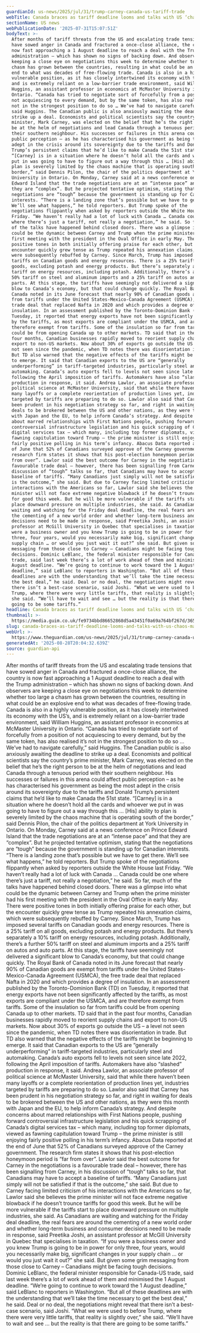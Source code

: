```yaml
---
guardianId: us-news/2025/jul/31/trump-carney-canada-us-tariff-trade
webTitle: Canada braces as tariff deadline looms and talks with US ‘chaos machine’ drag
sectionName: US news
webPublicationDate: '2025-07-31T15:07:51Z'
bodyText: >-
  After months of tariff threats from the US and escalating trade tensions that
  have sowed anger in Canada and fractured a once-close alliance, the country is
  now fast approaching a 1 August deadline to reach a deal with the Trump
  administration – which has shown no signs of backing down. And observers are
  keeping a close eye on negotiations this week to determine whether too large a
  chasm has grown between the countries, resulting in what could be an explosive
  end to what was decades of free-flowing trade. Canada is also in a highly
  vulnerable position, as it has closely intertwined its economy with the US’s,
  and is extremely reliant on a low-barrier trade environment, said William
  Huggins, an assistant professor in economics at McMaster University in
  Ontario. “Canada has tried to negotiate sort of forcefully from a position of
  not acquiescing to every demand, but by the same token, has also realised it’s
  not in the strongest position to do so … We’ve had to navigate carefully,”
  said Huggins. The Canadian public is also anxiously awaiting the deadline to
  strike up a deal. Economists and political scientists say the country’s prime
  minister, Mark Carney, was elected on the belief that he’s the right person to
  be at the helm of negotiations and lead Canada through a tenuous period with
  their southern neighbour. His successes or failures in this arena could affect
  public perception – as he has characterised his government as being the most
  adept in the crisis around its sovereignty due to the tariffs and Donald
  Trump’s persistent claims that he’d like to make Canada the 51st state.
  “[Carney] is in a situation where he doesn’t hold all the cards and whoever we
  put in was going to have to figure out a way through this … [His] ability to
  plan is severely limited by the chaos machine that is operating south of the
  border,” said Dennis Pilon, the chair of the politics department at York
  University in Ontario. On Monday, Carney said at a news conference on Prince
  Edward Island that the trade negotiations are at an “intense pace” and that
  they are “complex”. But he projected tentative optimism, stating that the
  negotiations are “tough” because the government is standing up for Canadian
  interests. “There is a landing zone that’s possible but we have to get there.
  We’ll see what happens,” he told reporters. But Trump spoke of the
  negotiations flippantly when asked by reporters outside the White House last
  Friday. “We haven’t really had a lot of luck with Canada … Canada could be one
  where there’s just a tariff, not really a negotiation,” he said. So far, much
  of the talks have happened behind closed doors. There was a glimpse into what
  could be the dynamic between Carney and Trump when the prime minister had his
  first meeting with the president in the Oval Office in early May. There were
  positive tones in both initially offering praise for each other, but the
  encounter quickly grew tense as Trump repeated his annexation claims, which
  were subsequently rebuffed by Carney. Since March, Trump has imposed several
  tariffs on Canadian goods and energy resources. There is a 25% tariff on all
  goods, excluding potash and energy products. But there’s separately a 10%
  tariff on energy resources, including potash. Additionally, there’s a further
  50% tariff on steel and aluminum imports and a 25% tariff on autos and auto
  parts. At this stage, the tariffs have seemingly not delivered a significant
  blow to Canada’s economy, but that could change quickly. The Royal Bank of
  Canada noted in its June forecast that nearly 90% of Canadian goods are exempt
  from tariffs under the United States-Mexico-Canada Agreement (USMCA), the free
  trade deal that replaced Nafta in 2020 and which provides a degree of
  insulation. In an assessment published by the Toronto-Dominion Bank (TD) on
  Tuesday, it reported that energy exports have not been significantly affected
  by the tariffs, as most exports are compliant under the USMCA, and are
  therefore exempt from tariffs. Some of the insulation so far from tariffs
  could be from opening Canada up to other markets. TD said that in the past
  four months, Canadian businesses rapidly moved to reorient supply chains and
  export to non-US markets. Now about 30% of exports go outside the US – a level
  not seen since the pandemic, when TD notes there was disorientation in trade.
  But TD also warned that the negative effects of the tariffs might be beginning
  to emerge. It said that Canadian exports to the US are “generally
  underperforming” in tariff-targeted industries, particularly steel and
  automaking. Canada’s auto exports fell to levels not seen since late 2022,
  following the April imposition of tariffs. Automakers have also “slashed”
  production in response, it said. Andrea Lawlor, an associate professor of
  political science at McMaster University, said that while there haven’t been
  many layoffs or a complete reorientation of production lines yet, industries
  targeted by tariffs are preparing to do so. Lawlor also said that Carney has
  been prudent in his negotiation strategy so far, and right in waiting for
  deals to be brokered between the US and other nations, as they were this month
  with Japan and the EU, to help inform Canada’s strategy. And despite concerns
  about marred relationships with First Nations people, pushing forward
  controversial infrastructure legislation and his quick scrapping of Canada’s
  digital services tax – which many, including top former diplomats, viewed as
  fawning capitulation toward Trump – the prime minister is still enjoying
  fairly positive polling in his term’s infancy. Abacus Data reported at the end
  of June that 52% of Canadians surveyed approve of the Carney government. The
  research firm states it shows that his post-election honeymoon period is “far
  from over”. Lawlor said the best outcome for Carney in the negotiations is a
  favourable trade deal – however, there has been signalling from Carney, in his
  discussion of “tough” talks so far, that Canadians may have to accept a
  baseline of tariffs. “Many Canadians just simply will not be satisfied if that
  is the outcome,” she said. But due to Carney facing limited criticism of his
  interactions with the Americans so far, Lawlor said she believes the prime
  minister will not face extreme negative blowback if he doesn’t trounce tariffs
  for good this week. But he will be more vulnerable if the tariffs start to
  place downward pressure on multiple industries, she said. As Canadians are
  waiting and watching for the Friday deal deadline, the real fears are around
  the cementing of a new world order and whether long-term business and consumer
  decisions need to be made in response, said Preetika Joshi, an assistant
  professor at McGill University in Quebec that specialises in taxation. “If you
  were a business owner and you knew Trump is going to be in power for only
  three, four years, would you necessarily make big, significant changes in your
  supply chain … or would you just wait it out?” she said. But given some grim
  messaging from those close to Carney – Canadians might be facing tough
  decisions. Dominic LeBlanc, the federal minister responsible for Canada-US
  trade, said last week there’s a lot of work ahead of them and minimised the 1
  August deadline. “We’re going to continue to work toward the 1 August
  deadline,” said LeBlanc to reporters in Washington. “But all of these
  deadlines are with the understanding that we’ll take the time necessary to get
  the best deal,” he said. Deal or no deal, the negotiations might reveal that
  there isn’t a best-case scenario, said Joshi. “What we were used to before
  Trump, where there were very little tariffs, that reality is slightly over,”
  she said. “We’ll have to wait and see … but the reality is that there are
  going to be some tariffs.”
headline: Canada braces as tariff deadline looms and talks with US ‘chaos machine’ drag
thumbnail: >-
  https://media.guim.co.uk/fe9734bbd86652868d5a43451f0a69a764bf267d/365_0_3881_3106/500.jpg
slug: canada-braces-as-tariff-deadline-looms-and-talks-with-us-chaos-machine-drag
webUrl: >-
  https://www.theguardian.com/us-news/2025/jul/31/trump-carney-canada-us-tariff-trade
generatedAt: '2025-08-28T20:04:32.639Z'
source: guardian-api
---
```

After months of tariff threats from the US and escalating trade tensions that have sowed anger in Canada and fractured a once-close alliance, the country is now fast approaching a 1 August deadline to reach a deal with the Trump administration – which has shown no signs of backing down. And observers are keeping a close eye on negotiations this week to determine whether too large a chasm has grown between the countries, resulting in what could be an explosive end to what was decades of free-flowing trade. Canada is also in a highly vulnerable position, as it has closely intertwined its economy with the US’s, and is extremely reliant on a low-barrier trade environment, said William Huggins, an assistant professor in economics at McMaster University in Ontario. “Canada has tried to negotiate sort of forcefully from a position of not acquiescing to every demand, but by the same token, has also realised it’s not in the strongest position to do so … We’ve had to navigate carefully,” said Huggins. The Canadian public is also anxiously awaiting the deadline to strike up a deal. Economists and political scientists say the country’s prime minister, Mark Carney, was elected on the belief that he’s the right person to be at the helm of negotiations and lead Canada through a tenuous period with their southern neighbour. His successes or failures in this arena could affect public perception – as he has characterised his government as being the most adept in the crisis around its sovereignty due to the tariffs and Donald Trump’s persistent claims that he’d like to make Canada the 51st state. “[Carney] is in a situation where he doesn’t hold all the cards and whoever we put in was going to have to figure out a way through this … [His] ability to plan is severely limited by the chaos machine that is operating south of the border,” said Dennis Pilon, the chair of the politics department at York University in Ontario. On Monday, Carney said at a news conference on Prince Edward Island that the trade negotiations are at an “intense pace” and that they are “complex”. But he projected tentative optimism, stating that the negotiations are “tough” because the government is standing up for Canadian interests. “There is a landing zone that’s possible but we have to get there. We’ll see what happens,” he told reporters. But Trump spoke of the negotiations flippantly when asked by reporters outside the White House last Friday. “We haven’t really had a lot of luck with Canada … Canada could be one where there’s just a tariff, not really a negotiation,” he said. So far, much of the talks have happened behind closed doors. There was a glimpse into what could be the dynamic between Carney and Trump when the prime minister had his first meeting with the president in the Oval Office in early May. There were positive tones in both initially offering praise for each other, but the encounter quickly grew tense as Trump repeated his annexation claims, which were subsequently rebuffed by Carney. Since March, Trump has imposed several tariffs on Canadian goods and energy resources. There is a 25% tariff on all goods, excluding potash and energy products. But there’s separately a 10% tariff on energy resources, including potash. Additionally, there’s a further 50% tariff on steel and aluminum imports and a 25% tariff on autos and auto parts. At this stage, the tariffs have seemingly not delivered a significant blow to Canada’s economy, but that could change quickly. The Royal Bank of Canada noted in its June forecast that nearly 90% of Canadian goods are exempt from tariffs under the United States-Mexico-Canada Agreement (USMCA), the free trade deal that replaced Nafta in 2020 and which provides a degree of insulation. In an assessment published by the Toronto-Dominion Bank (TD) on Tuesday, it reported that energy exports have not been significantly affected by the tariffs, as most exports are compliant under the USMCA, and are therefore exempt from tariffs. Some of the insulation so far from tariffs could be from opening Canada up to other markets. TD said that in the past four months, Canadian businesses rapidly moved to reorient supply chains and export to non-US markets. Now about 30% of exports go outside the US – a level not seen since the pandemic, when TD notes there was disorientation in trade. But TD also warned that the negative effects of the tariffs might be beginning to emerge. It said that Canadian exports to the US are “generally underperforming” in tariff-targeted industries, particularly steel and automaking. Canada’s auto exports fell to levels not seen since late 2022, following the April imposition of tariffs. Automakers have also “slashed” production in response, it said. Andrea Lawlor, an associate professor of political science at McMaster University, said that while there haven’t been many layoffs or a complete reorientation of production lines yet, industries targeted by tariffs are preparing to do so. Lawlor also said that Carney has been prudent in his negotiation strategy so far, and right in waiting for deals to be brokered between the US and other nations, as they were this month with Japan and the EU, to help inform Canada’s strategy. And despite concerns about marred relationships with First Nations people, pushing forward controversial infrastructure legislation and his quick scrapping of Canada’s digital services tax – which many, including top former diplomats, viewed as fawning capitulation toward Trump – the prime minister is still enjoying fairly positive polling in his term’s infancy. Abacus Data reported at the end of June that 52% of Canadians surveyed approve of the Carney government. The research firm states it shows that his post-election honeymoon period is “far from over”. Lawlor said the best outcome for Carney in the negotiations is a favourable trade deal – however, there has been signalling from Carney, in his discussion of “tough” talks so far, that Canadians may have to accept a baseline of tariffs. “Many Canadians just simply will not be satisfied if that is the outcome,” she said. But due to Carney facing limited criticism of his interactions with the Americans so far, Lawlor said she believes the prime minister will not face extreme negative blowback if he doesn’t trounce tariffs for good this week. But he will be more vulnerable if the tariffs start to place downward pressure on multiple industries, she said. As Canadians are waiting and watching for the Friday deal deadline, the real fears are around the cementing of a new world order and whether long-term business and consumer decisions need to be made in response, said Preetika Joshi, an assistant professor at McGill University in Quebec that specialises in taxation. “If you were a business owner and you knew Trump is going to be in power for only three, four years, would you necessarily make big, significant changes in your supply chain … or would you just wait it out?” she said. But given some grim messaging from those close to Carney – Canadians might be facing tough decisions. Dominic LeBlanc, the federal minister responsible for Canada-US trade, said last week there’s a lot of work ahead of them and minimised the 1 August deadline. “We’re going to continue to work toward the 1 August deadline,” said LeBlanc to reporters in Washington. “But all of these deadlines are with the understanding that we’ll take the time necessary to get the best deal,” he said. Deal or no deal, the negotiations might reveal that there isn’t a best-case scenario, said Joshi. “What we were used to before Trump, where there were very little tariffs, that reality is slightly over,” she said. “We’ll have to wait and see … but the reality is that there are going to be some tariffs.”
